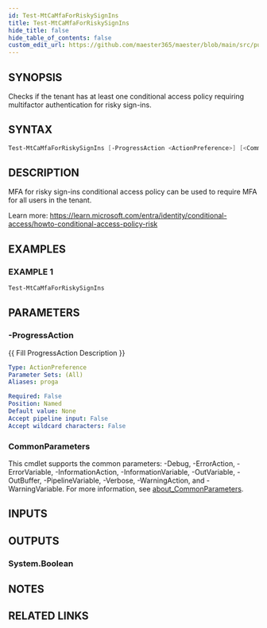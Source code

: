 ```yaml
---
id: Test-MtCaMfaForRiskySignIns
title: Test-MtCaMfaForRiskySignIns
hide_title: false
hide_table_of_contents: false
custom_edit_url: https://github.com/maester365/maester/blob/main/src/public/Test-MtCaMfaForRiskySignIns.ps1
---
```


## SYNOPSIS

Checks if the tenant has at least one conditional access policy requiring multifactor authentication for risky sign-ins.

## SYNTAX

```powershell
Test-MtCaMfaForRiskySignIns [-ProgressAction <ActionPreference>] [<CommonParameters>]
```

## DESCRIPTION

MFA for risky sign-ins conditional access policy can be used to require MFA for all users in the tenant.

Learn more:
https://learn.microsoft.com/entra/identity/conditional-access/howto-conditional-access-policy-risk

## EXAMPLES

### EXAMPLE 1

```powershell
Test-MtCaMfaForRiskySignIns
```

## PARAMETERS

### -ProgressAction

\{\{ Fill ProgressAction Description \}\}

```yaml
Type: ActionPreference
Parameter Sets: (All)
Aliases: proga

Required: False
Position: Named
Default value: None
Accept pipeline input: False
Accept wildcard characters: False
```

### CommonParameters

This cmdlet supports the common parameters: -Debug, -ErrorAction, -ErrorVariable, -InformationAction, -InformationVariable, -OutVariable, -OutBuffer, -PipelineVariable, -Verbose, -WarningAction, and -WarningVariable. For more information, see [about_CommonParameters](http://go.microsoft.com/fwlink/?LinkID=113216).

## INPUTS

## OUTPUTS

### System.Boolean

## NOTES

## RELATED LINKS
